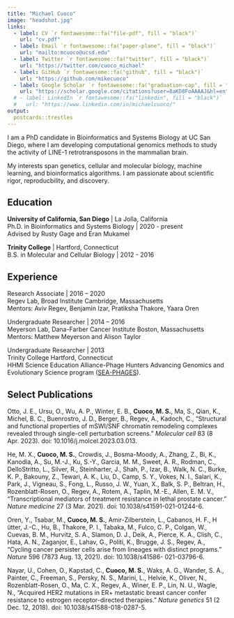 ```yaml
---
title: "Michael Cuoco"
image: "headshot.jpg"
links:
  - label: CV `r fontawesome::fa("file-pdf", fill = "black")`
    url: "cv.pdf"
  - label: Email `r fontawesome::fa("paper-plane", fill = "black")`
    url: "mailto:mcuoco@ucsd.edu"
  - label: Twitter `r fontawesome::fa("twitter", fill = "black")`
    url: "https://twitter.com/cuoco_michael"
  - label: GitHub `r fontawesome::fa("github", fill = "black")`
    url: "https://github.com/mikecuoco"
  - label: Google Scholar `r fontawesome::fa("graduation-cap", fill = "black")`
    url: "https://scholar.google.com/citations?user=8aKD8FoAAAAJ&hl=en"
  # - label: LinkedIn `r fontawesome::fa("linkedin", fill = "black")`
  #   url: "https://www.linkedin.com/in/michaelcuoco/"
output:
  postcards::trestles
---
```

 
I am a PhD candidate in Bioinformatics and Systems Biology at UC San Diego, where I am developing computational genomics methods to study the activity of LINE-1 retrotransposons in the mammalian brain.

My interests span genetics, cellular and molecular biology, machine learning, and bioinformatics algorithms. I am passionate about scientific rigor, reproducbility, and discovery.

## Education

**University of California, San Diego** | La Jolla, California \
Ph.D. in Bioinformatics and Systems Biology | 2020 - present \
Advised by Rusty Gage and Eran Mukamel

**Trinity College** | Hartford, Connecticut \
B.S. in Molecular and Cellular Biology | 2012 - 2016

## Experience

Research Associate | 2016 – 2020 \
Regev Lab, Broad Institute Cambridge, Massachusetts \
Mentors: Aviv Regev, Benjamin Izar, Pratiksha Thakore, Yaara Oren

Undergraduate Researcher | 2014 – 2016 \
Meyerson Lab, Dana-Farber Cancer Institute Boston, Massachusetts \
Mentors: Matthew Meyerson and Alison Taylor
    
Undergraduate Researcher | 2013 \
Trinity College Hartford, Connecticut \
HHMI Science Education Alliance-Phage Hunters Advancing Genomics
and Evolutionary Science program ([SEA-PHAGES](https://seaphages.org/)).

## Select Publications

Otto, J. E., Ursu, O., Wu, A. P., Winter, E. B., **Cuoco, M. S.**, Ma, S., Qian, K., Michel, B. C., Buenrostro,
J. D., Berger, B., Regev, A., Kadoch, C., “Structural and functional properties of mSWI/SNF chromatin
remodeling complexes revealed through single-cell perturbation screens.” *Molecular cell* 83 (8 Apr. 2023).
doi: 10.1016/j.molcel.2023.03.013.
  
He, M. X., **Cuoco, M. S.**, Crowdis, J., Bosma-Moody, A., Zhang, Z., Bi, K., Kanodia, A., Su, M.-J., Ku, S.-Y.,
Garcia, M. M., Sweet, A. R., Rodman, C., DelloStritto, L., Silver, R., Steinharter, J., Shah, P., Izar, B.,
Walk, N. C., Burke, K. P., Bakouny, Z., Tewari, A. K., Liu, D., Camp, S. Y., Vokes, N. I., Salari, K., Park,
J., Vigneau, S., Fong, L., Russo, J. W., Yuan, X., Balk, S. P., Beltran, H., Rozenblatt-Rosen, O., Regev,
A., Rotem, A., Taplin, M.-E., Allen, E. M. V., “Transcriptional mediators of treatment resistance in lethal
prostate cancer.” *Nature medicine* 27 (3 Mar. 2021). doi: 10.1038/s41591-021-01244-6.

Oren, Y., Tsabar, M., **Cuoco, M. S.**, Amir-Zilberstein, L., Cabanos, H. F., H ̈utter, J.-C., Hu, B., Thakore, P. I.,
Tabaka, M., Fulco, C. P., Colgan, W., Cuevas, B. M., Hurvitz, S. A., Slamon, D. J., Deik, A., Pierce, K. A.,
Clish, C., Hata, A. N., Zaganjor, E., Lahav, G., Politi, K., Brugge, J. S., Regev, A., “Cycling cancer persister
cells arise from lineages with distinct programs.” *Nature* 596 (7873 Aug. 13, 2021). doi: 10.1038/s41586-
021-03796-6.

Nayar, U., Cohen, O., Kapstad, C., **Cuoco, M. S.**, Waks, A. G., Wander, S. A., Painter, C., Freeman, S., Persky,
N. S., Marini, L., Helvie, K., Oliver, N., Rozenblatt-Rosen, O., Ma, C. X., Regev, A., Winer, E. P., Lin,
N. U., Wagle, N., “Acquired HER2 mutations in ER+ metastatic breast cancer confer resistance to estrogen
receptor-directed therapies.” *Nature genetics* 51 (2 Dec. 12, 2018). doi: 10.1038/s41588-018-0287-5.